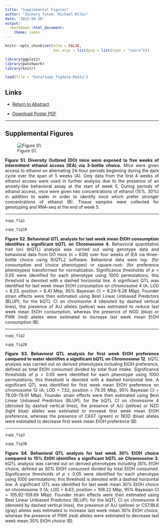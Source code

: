 ```yaml
---
title: "Supplemental Figures"
author: "Zachary Tatom, Michael Miles"
date: '2022-06-26'
output:
  rmarkdown::html_document:
    theme: lumen
---
```


<style>
body {
text-align: justify}
</style>

```r
knitr::opts_chunk$set(echo = FALSE,
                      dev.args = list(png = list(type = "cairo")))

library(ggplot2)
library(patchwork)
library(knitr)

load(file = "Data/supp_figdata.Rdata")

```

## Links

- [Return to Abstract](index.html)

- [Download Poster PDF](2022_RSoA_Poster.pdf)

---

## Supplemental Figures

![Figure S1.](study_design.png)

**Figure S1. Diversity Outbred (DO) mice were exposed to five weeks of intermittent ethanol access (IEA) via 3-bottle choice.** Mice were given access to ethanol on alternating 24-hour periods beginning during the dark cycle over the span of 5 weeks (A). Only data from the first 4 weeks of ethanol access were used in further analysis due to the presence of an anxiety-like behavioral assay at the start of week 5. During periods of ethanol access, mice were given two concentrations of ethanol (15%, 30%) in addition to water in order to identify mice which prefer stronger concentrations of ethanol (B). Tissue samples were collected for genotyping and RNA-seq at the end of week 5.

---

```r

supp_fig1

supp_fig1B

```

**Figure S2. Behavioral QTL analysis for last week mean EtOH consumption identifies a significant bQTL on Chromosome 4.** Behavioral quantitative trait loci (bQTL) analysis was carried out using genotype data and behavioral data from DO mice (n = 636) over four weeks of IEA via three-bottle choice using R/QTL2 software. Behavioral data were log- (for consumption and choice phenotypes) or square-root- (for preference phentoypes) transformed for normalization. Significance thresholds of *p* < 0.05 were identified for each phenotype using 1000 permutations; this threshold is denoted with a dashed horizontal line. A significant QTL was identified for last week mean EtOH consumption on chromosome 4 (A; LOD = 8.23, position = 8.41 Mbp, 95% Bayesian CI = 8.24-9.28 Mbp). Founder strain effects were then estimated using Best Linear Unbiased Predictors (BLUP); for the bQTL CI on chromsome 4 (denoted by dashed vertical lines), the presence of A/J alleles (yellow) was estimated to reduce last week mean EtOH consumption, whereas the presence of NOD (blue) or PWK (red) alleles were estimated to increase last week mean EtOH consumption (B).

---

```r

supp_fig2

supp_fig2B

```

**Figure S3. Behavioral QTL analysis for first week EtOH preference compared to water identifies a significant bQTL on Chromosome 12.** bQTL analysis was carried out on derived phenotypes including EtOH preference, defined as total EtOH consumed divided by total fluid intake. Significance thresholds of *p* < 0.05 were identified for each phenotype using 1000 permutations; this threshold is denoted with a dashed horizontal line. A significant QTL was identified for first week mean EtOH preference on chromosome 12 (A; LOD = 7.52, position = 79.35 Mbp, 95% Bayesian CI = 78.09-79.91 Mbp). Founder strain effects were then estimated using Best Linear Unbiased Predictors (BLUP); for the bQTL CI on chromsome 4 (denoted by dashed vertical lines), the presence of A/J (yellow) or NZO (light blue) alleles was estimated to increase first week mean EtOH preference, whereas the presence of CAST (green) or NOD (blue) alleles were estimated to decrease first week mean EtOH preference (B).

---

```r

supp_fig3

supp_fig3B

```

**Figure S4. Behavioral QTL analysis for last week 30% EtOH choice compared to 15% EtOH identifies a significant bQTL on Chromosome 3.** bQTL analysis was carried out on derived phenotypes including 30% EtOH choice, defined as 30% EtOH consumed divided by total EtOH consumed. Significance thresholds of *p* < 0.05 were identified for each phenotype using 1000 permutations; this threshold is denoted with a dashed horizontal line. A significant QTL was identified for last week mean 30% EtOH choice on chromosome 3 (A; LOD = 8.63, position = 108.22 Mbp, 95% Bayesian CI = 105.92-109.69 Mbp). Founder strain effects were then estimated using Best Linear Unbiased Predictors (BLUP); for the bQTL CI on chromsome 4 (denoted by dashed vertical lines), the presence of A/J (yellow) or C57/BL6 (gray) alleles was estimated to increase last week mean 30% EtOH choice, whereas the presence of PWK (red) alleles were estimated to decrease last week mean 30% EtOH choice (B).